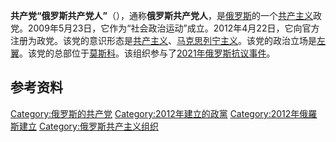{{Infobox political party|name=俄罗斯共产党人|youth_wing=全俄列宁主义共青团|seats1_title=国家杜马|flag=[[File:Флаг_Партии_Коммунисты_России.jpg|200px]]|colours={{colour box|#D71A21|border=darkgray}}红色|seats4={{composition bar|23|3994|hex=#D71A21}}|seats4_title=地区议会|seats2={{composition bar|0|170|hex=#D71A21}}|seats2_title=联邦委员会|seats1={{composition bar|0|450|hex=#D71A21}}|membership=50,000<ref>{{Cite web|title=КОММУНИСТЫ РОССИИ - ОФИЦИАЛЬНЫЙ САЙТ / О партии / КРАТКАЯ СПРАВКА|url=https://komros.info/about/spravka/|access-date=2021-09-17|website=komros.info|archive-date=2022-05-12|archive-url=https://web.archive.org/web/20220512174943/https://komros.info/about/spravka/}}</ref>|membership_year=2018|merger=俄罗斯独立共产主义青年<br>彼得堡共产党人<br>远东共产党人|registered={{start date and age|2012|6|7|df=yes}}|logo=Logo of the Communists of Russia.svg|founded={{start date and age|2012|4|22|df=yes}}（政党化）<ref name="2012 party">{{cite web|url=http://www.baltinfo.ru/2012/04/22/Kommunisty-Rossii-reshili-sozdat-novuyu-partiyu-273930|title=Коммунисты России" решили создать новую партию|access-date=20 September 2016|archive-date=2015-09-23|archive-url=https://web.archive.org/web/20150923192033/http://www.baltinfo.ru/2012/04/22/Kommunisty-Rossii-reshili-sozdat-novuyu-partiyu-273930}}</ref>|native_name=Коммунисты России|country=俄羅斯|website={{url|komros.info}}|international=[[共产党和工人党国际会议|共产党和工人党国际会议]]|headquarters=莫斯科列宁格勒大街47号|ideology={{ubl|class=nowrap|[[共产主义|共产主义]]|[[马克思列宁主义|马克思列宁主义]]|[[反修正主义|反修正主义]]}}|anthem={{center|{{lang|ru|«Гимн па́ртии большевико́в»}}<br>([[布尔什维克党歌|布尔什维克党歌]])}}{{parabr}}[[File:Bolshevik-Party-Anthem-_Гимн-партии-большевиков_-_Reupload.ogg|200px]]|leader1_name=马克西姆·苏莱金|leader1_title=中央委员会主席|colorcode=#E62020|logo_size=200px|position=左翼至极左翼}}'''共产党“俄罗斯共产党人”'''（{{lang-ru|Коммунистическая партия Коммунисты России}}），通称'''俄罗斯共产党人'''，是[[俄罗斯|俄罗斯]]的一个[[共产主义|共产主义]]政党。2009年5月23日，它作为“社会政治运动”成立。2012年4月22日，它向官方注册为政党。该党的意识形态是[[共产主义|共产主义]]、[[马克思列宁主义|马克思列宁主义]]。该党的政治立场是[[左翼|左翼]]。该党的总部位于[[莫斯科|莫斯科]]。该组织参与了[[2021年俄罗斯抗议事件|2021年俄罗斯抗议事件]]。

== 参考资料 ==
{{Reflist}}{{俄罗斯政党}}
{{欧洲的共产党}}

[[Category:俄罗斯的共产党|Category:俄罗斯的共产党]]
[[Category:2012年建立的政黨|Category:2012年建立的政黨]]
[[Category:2012年俄羅斯建立|Category:2012年俄羅斯建立]]
[[Category:俄罗斯共产主义组织|Category:俄罗斯共产主义组织]]